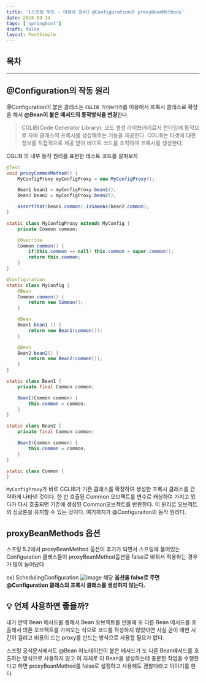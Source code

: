 ```yaml
---
title: '[스프링 부트 - 이해와 원리] @Configuration과 proxyBeanMethods'
date: 2024-09-14
tags: ['springboot']
draft: false
layout: PostSimple
---
```


## 목차

<TOCInline toc={props.toc} exclude="목차"/>

---

## @Configuration의 작동 원리

@Configuration이 붙은 클래스는 `CGLIB 라이브러리`를 이용해서 프록시 클래스로 확장을 해서 **@Bean이 붙은 메서드의 동작방식을 변경**한다.

> CGLIB(Code Generator Library): 코드 생성 라이브러리로서 런타임에 동적으로 자바 클래스의 프록시를 생성해주는 기능을 제공한다. CGLIB는 타겟에 대한 정보를 직접적으로 제공 받아 바이트 코드를 조작하여 프록시를 생성한다.

CGLIB 의 내부 동작 원리를 표현한 테스트 코드를 살펴보자

```java
@Test
void proxyCommonMethod() {
    MyConfigProxy myConfigProxy = new MyConfigProxy();

    Bean1 bean1 = myConfigProxy.bean1();
    Bean2 bean2 = myConfigProxy.bean2();

    assertThat(bean1.common).isSameAs(bean2.common);
}

static class MyConfigProxy extends MyConfig {
    private Common common;

    @Override
    Common common() {
        if(this.common == null) this.common = super.common();
        return this.common;
    }
}

@Configuration
static class MyConfig {
    @Bean
    Common common() {
        return new Common();
    }

    @Bean
    Bean1 bean1 () {
        return new Bean1(common());
    }

    @Bean
    Bean2 bean2() {
        return new Bean2(common());
    }
}

static class Bean1 {
    private final Common common;

    Bean1(Common common) {
        this.common = common;
    }
}

static class Bean2 {
    private final Common common;

    Bean2(Common common) {
        this.common = common;
    }
}

static class Common {
}
```

`MyConfigProxy`가 바로 CGLIB가 기존 클래스를 확장하여 생성한 프록시 클래스를 간략하게 나타낸 것이다. 한 번 호출된 Common 오브젝트를 변수로 캐싱하여 가지고 있다가 다시 호출되면 기존에 생성된 Common오브젝트를 반환한다. 이 원리로 오브젝트의 싱글톤을 유지할 수 있는 것이다. 여기까지가 @Configuraiton의 동작 원리다.

## proxyBeanMethods 옵션

스프링 5.2에서 proxyBeanMethod 옵션이 추가가 되면서 스프링에 들어있는 Configuration 클래스들이 proxyBeanMethod옵션을 false로 바꿔서 적용하는 경우가 많이 늘어났다

ex) SchedulingConfiguration
![image](https://github.com/user-attachments/assets/e5f880b0-c43c-41b6-92bf-33175f04630f)
해당 **옵션을 false로 주면 @Configuration 클래스의 프록시 클래스를 생성하지 않는다.**

## 💡 언제 사용하면 좋을까?

내가 만약 Bean 메서드를 통해서 Bean 오브젝트를 만들때 또 다른 Bean 메서드를 호출해서 의존 오브젝트를 가져오는 식으로 코드를 작성하지 않았다면 사실 굳이 매번 시간이 걸리고 비용이 드는 proxy를 만드는 방식으로 사용할 필요가 없다.

스프링 공식문서에서도 @Bean 어노테이션이 붙은 메서드가 또 다른 Bean메서드를 호출하는 방식으로 사용하지 않고 이 자체로 이 Bean을 생성하는데 충분한 작업을 수행한다고 하면 proxyBeanMethod를 false로 설정하고 사용해도 괜찮다라고 이야기를 한다
